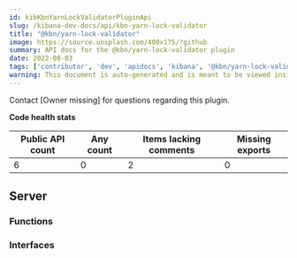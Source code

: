 ```yaml
---
id: kibKbnYarnLockValidatorPluginApi
slug: /kibana-dev-docs/api/kbn-yarn-lock-validator
title: "@kbn/yarn-lock-validator"
image: https://source.unsplash.com/400x175/?github
summary: API docs for the @kbn/yarn-lock-validator plugin
date: 2022-08-03
tags: ['contributor', 'dev', 'apidocs', 'kibana', '@kbn/yarn-lock-validator']
warning: This document is auto-generated and is meant to be viewed inside our experimental, new docs system. Reach out in #docs-engineering for more info.
---
```




Contact [Owner missing] for questions regarding this plugin.

**Code health stats**

| Public API count  | Any count | Items lacking comments | Missing exports |
|-------------------|-----------|------------------------|-----------------|
| 6 | 0 | 2 | 0 |

## Server

### Functions
<DocDefinitionList data={kbnYarnLockValidatorObj.server.functions}/>

### Interfaces
<DocDefinitionList data={kbnYarnLockValidatorObj.server.interfaces}/>

